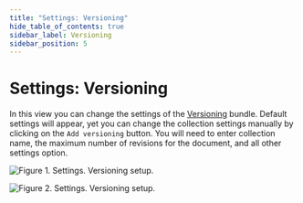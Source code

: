 ```yaml
---
title: "Settings: Versioning"
hide_table_of_contents: true
sidebar_label: Versioning
sidebar_position: 5
---
```



# Settings: Versioning

In this view you can change the settings of the [Versioning](../../../server/bundles/versioning.mdx) bundle. 
Default settings will appear, yet you can change the collection settings manually by clicking on the `Add versioning` button. 
You will need to enter collection name, the maximum number of revisions for the document, and all other settings option. 

![Figure 1. Settings. Versioning setup.](./assets/settings-versioning_default_options.png)

![Figure 2. Settings. Versioning setup.](./assets/settings-versioning_setup-2.png)


